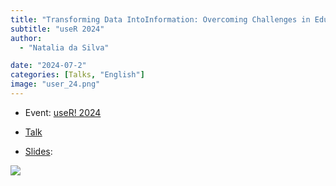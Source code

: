 ```yaml
---
title: "Transforming Data IntoInformation: Overcoming Challenges in Educational Data Ana"
subtitle: "useR 2024"
author: 
  - "Natalia da Silva"

date: "2024-07-2"
categories: [Talks, "English"]
image: "user_24.png"
---
```


-   Event: [useR! 2024](https://user2024.r-project.org/)

-   [Talk](https://youtu.be/2HK6hjwhdRk?t=880)

-   [Slides](sharelink):

[![](user_24.png){fig-align="center"}](shanrelink)